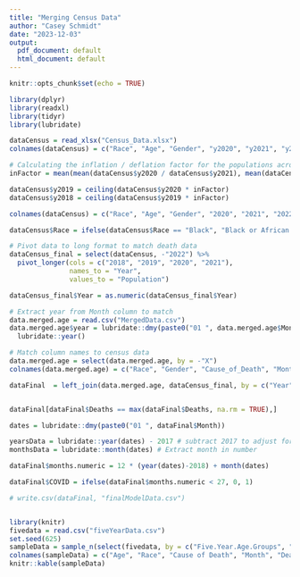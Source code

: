 ```yaml
---
title: "Merging Census Data"
author: "Casey Schmidt"
date: "2023-12-03"
output:
  pdf_document: default
  html_document: default
---
```


```r
knitr::opts_chunk$set(echo = TRUE)
```

```r
library(dplyr)
library(readxl)
library(tidyr)
library(lubridate)
```


```r
dataCensus = read_xlsx("Census_Data.xlsx")
colnames(dataCensus) = c("Race", "Age", "Gender", "y2020", "y2021", "y2022")

# Calculating the inflation / deflation factor for the populations across years 
inFactor = mean(mean(dataCensus$y2020 / dataCensus$y2021), mean(dataCensus$y2021 / dataCensus$y2022))

dataCensus$y2019 = ceiling(dataCensus$y2020 * inFactor)
dataCensus$y2018 = ceiling(dataCensus$y2019 * inFactor)

colnames(dataCensus) = c("Race", "Age", "Gender", "2020", "2021", "2022", "2019", "2018") 

dataCensus$Race = ifelse(dataCensus$Race == "Black", "Black or African American", dataCensus$Race)

# Pivot data to long format to match death data
dataCensus_final = select(dataCensus, -"2022") %>%
  pivot_longer(cols = c("2018", "2019", "2020", "2021"), 
               names_to = "Year", 
               values_to = "Population")

dataCensus_final$Year = as.numeric(dataCensus_final$Year)

```

```r
# Extract year from Month column to match 
data.merged.age = read.csv("MergedData.csv")
data.merged.age$year = lubridate::dmy(paste0("01 ", data.merged.age$Month)) %>%
  lubridate::year()

# Match column names to census data
data.merged.age = select(data.merged.age, by = -"X")
colnames(data.merged.age) = c("Race", "Gender", "Cause_of_Death", "Month", "Age", "Deaths", "Year")

dataFinal  = left_join(data.merged.age, dataCensus_final, by = c("Year", "Age", "Gender", "Race"))


dataFinal[dataFinal$Deaths == max(dataFinal$Deaths, na.rm = TRUE),]

dates = lubridate::dmy(paste0("01 ", dataFinal$Month))

yearsData = lubridate::year(dates) - 2017 # subtract 2017 to adjust for first year being 2018
monthsData = lubridate::month(dates) # Extract month in number

dataFinal$months.numeric = 12 * (year(dates)-2018) + month(dates)

dataFinal$COVID = ifelse(dataFinal$months.numeric < 27, 0, 1)

# write.csv(dataFinal, "finalModelData.csv")



```

\newpage

```r
library(knitr)
fivedata = read.csv("fiveYearData.csv")
set.seed(625)
sampleData = sample_n(select(fivedata, by = c("Five.Year.Age.Groups", "Single.Race.6", "Drug.Alcohol.Induced", "Month", "Deaths", "Population")), 10)
colnames(sampleData) = c("Age", "Race", "Cause of Death", "Month", "Deaths", "Population")
knitr::kable(sampleData)
```

